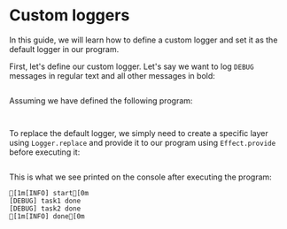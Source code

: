 
# Custom loggers

In this guide, we will learn how to define a custom logger and set it as the default logger in our program.

First, let's define our custom logger. Let's say we want to log `DEBUG` messages in regular text and all other messages in bold:

```ts filename="CustomLogger.ts" file=<rootDir>/src/guide/observability/custom-logger/CustomLogger.ts

```

Assuming we have defined the following program:

<Tabs>
<Tab>

```ts filename="program.ts" file=<rootDir>/src/guide/observability/custom-logger/program-gen.ts

```

</Tab>
<Tab>

```ts filename="program.ts" file=<rootDir>/src/guide/observability/custom-logger/program.ts

```

</Tab>
</Tabs>

To replace the default logger, we simply need to create a specific layer using `Logger.replace` and provide it to our program using `Effect.provide` before executing it:

```ts filename="index.ts" file=<rootDir>/src/guide/observability/custom-logger/index.ts

```

This is what we see printed on the console after executing the program:

```ansi
[1m[INFO] start[0m
[DEBUG] task1 done
[DEBUG] task2 done
[1m[INFO] done[0m
```
